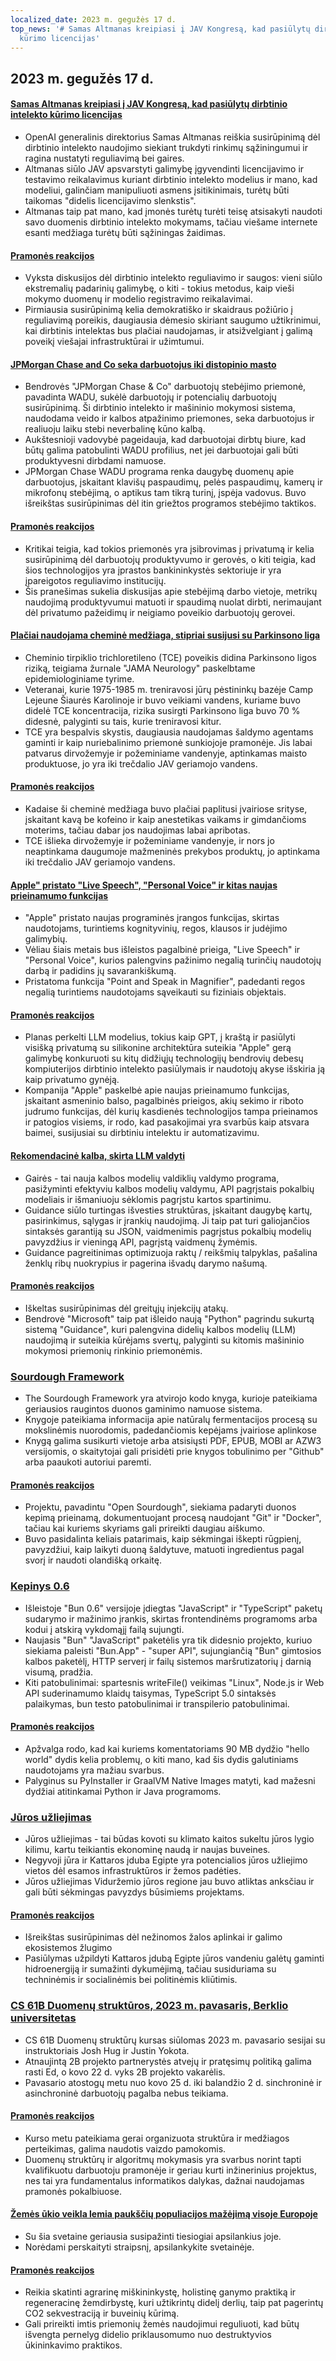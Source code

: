 ```yaml
---
localized_date: 2023 m. gegužės 17 d.
top_news: '# Samas Altmanas kreipiasi į JAV Kongresą, kad pasiūlytų dirbtinio intelekto
  kūrimo licencijas'
---
```


## 2023 m. gegužės 17 d.

#### [Samas Altmanas kreipiasi į JAV Kongresą, kad pasiūlytų dirbtinio intelekto kūrimo licencijas](https://www.reuters.com/technology/openai-chief-goes-before-us-congress-propose-licenses-building-ai-2023-05-16/)

- OpenAI generalinis direktorius Samas Altmanas reiškia susirūpinimą dėl dirbtinio intelekto naudojimo siekiant trukdyti rinkimų sąžiningumui ir ragina nustatyti reguliavimą bei gaires.
- Altmanas siūlo JAV apsvarstyti galimybę įgyvendinti licencijavimo ir testavimo reikalavimus kuriant dirbtinio intelekto modelius ir mano, kad modeliui, galinčiam manipuliuoti asmens įsitikinimais, turėtų būti taikomas "didelis licencijavimo slenkstis".
- Altmanas taip pat mano, kad įmonės turėtų turėti teisę atsisakyti naudoti savo duomenis dirbtinio intelekto mokymams, tačiau viešame internete esanti medžiaga turėtų būti sąžiningas žaidimas.

#### [Pramonės reakcijos](http://news.ycombinator.com/item?id=35960125)

- Vyksta diskusijos dėl dirbtinio intelekto reguliavimo ir saugos: vieni siūlo ekstremalių padarinių galimybę, o kiti - tokius metodus, kaip vieši mokymo duomenų ir modelio registravimo reikalavimai.
- Pirmiausia susirūpinimą kelia demokratiško ir skaidraus požiūrio į reguliavimą poreikis, daugiausia dėmesio skiriant saugumo užtikrinimui, kai dirbtinis intelektas bus plačiai naudojamas, ir atsižvelgiant į galimą poveikį viešajai infrastruktūrai ir užimtumui.

#### [JPMorgan Chase and Co seka darbuotojus iki distopinio masto](https://old.reddit.com/r/antiwork/comments/13ijhae/came_back_to_a_post_here_but_it_was_removed_from/)

- Bendrovės "JPMorgan Chase & Co" darbuotojų stebėjimo priemonė, pavadinta WADU, sukėlė darbuotojų ir potencialių darbuotojų susirūpinimą. Ši dirbtinio intelekto ir mašininio mokymosi sistema, naudodama veido ir kalbos atpažinimo priemones, seka darbuotojus ir realiuoju laiku stebi neverbalinę kūno kalbą.
- Aukštesnioji vadovybė pageidauja, kad darbuotojai dirbtų biure, kad būtų galima patobulinti WADU profilius, net jei darbuotojai gali būti produktyvesni dirbdami namuose.
- JPMorgan Chase WADU programa renka daugybę duomenų apie darbuotojus, įskaitant klavišų paspaudimų, pelės paspaudimų, kamerų ir mikrofonų stebėjimą, o aptikus tam tikrą turinį, įspėja vadovus. Buvo išreikštas susirūpinimas dėl itin griežtos programos stebėjimo taktikos.

#### [Pramonės reakcijos](http://news.ycombinator.com/item?id=35959865)

- Kritikai teigia, kad tokios priemonės yra įsibrovimas į privatumą ir kelia susirūpinimą dėl darbuotojų produktyvumo ir gerovės, o kiti teigia, kad šios technologijos yra įprastos bankininkystės sektoriuje ir yra įpareigotos reguliavimo institucijų.
- Šis pranešimas sukelia diskusijas apie stebėjimą darbo vietoje, metrikų naudojimą produktyvumui matuoti ir spaudimą nuolat dirbti, nerimaujant dėl privatumo pažeidimų ir neigiamo poveikio darbuotojų gerovei.

#### [Plačiai naudojama cheminė medžiaga, stipriai susijusi su Parkinsono liga](https://www.science.org/content/article/widely-used-chemical-strongly-linked-parkinson-s-disease)

- Cheminio tirpiklio trichloretileno (TCE) poveikis didina Parkinsono ligos riziką, teigiama žurnale "JAMA Neurology" paskelbtame epidemiologiniame tyrime.
- Veteranai, kurie 1975-1985 m. treniravosi jūrų pėstininkų bazėje Camp Lejeune Šiaurės Karolinoje ir buvo veikiami vandens, kuriame buvo didelė TCE koncentracija, rizika susirgti Parkinsono liga buvo 70 % didesnė, palyginti su tais, kurie treniravosi kitur.
- TCE yra bespalvis skystis, daugiausia naudojamas šaldymo agentams gaminti ir kaip nuriebalinimo priemonė sunkiojoje pramonėje. Jis labai patvarus dirvožemyje ir požeminiame vandenyje, aptinkamas maisto produktuose, jo yra iki trečdalio JAV geriamojo vandens.

#### [Pramonės reakcijos](http://news.ycombinator.com/item?id=35960018)

- Kadaise ši cheminė medžiaga buvo plačiai paplitusi įvairiose srityse, įskaitant kavą be kofeino ir kaip anestetikas vaikams ir gimdančioms moterims, tačiau dabar jos naudojimas labai apribotas.
- TCE išlieka dirvožemyje ir požeminiame vandenyje, ir nors jo neaptinkama daugumoje mažmeninės prekybos produktų, jo aptinkama iki trečdalio JAV geriamojo vandens.

#### [Apple" pristato "Live Speech", "Personal Voice" ir kitas naujas prieinamumo funkcijas](https://www.apple.com/newsroom/2023/05/apple-previews-live-speech-personal-voice-and-more-new-accessibility-features/)

- "Apple" pristato naujas programinės įrangos funkcijas, skirtas naudotojams, turintiems kognityvinių, regos, klausos ir judėjimo galimybių.
- Vėliau šiais metais bus išleistos pagalbinė prieiga, "Live Speech" ir "Personal Voice", kurios palengvins pažinimo negalią turinčių naudotojų darbą ir padidins jų savarankiškumą.
- Pristatoma funkcija "Point and Speak in Magnifier", padedanti regos negalią turintiems naudotojams sąveikauti su fiziniais objektais.

#### [Pramonės reakcijos](http://news.ycombinator.com/item?id=35960663)

- Planas perkelti LLM modelius, tokius kaip GPT, į kraštą ir pasiūlyti visišką privatumą su silikonine architektūra suteikia "Apple" gerą galimybę konkuruoti su kitų didžiųjų technologijų bendrovių debesų kompiuterijos dirbtinio intelekto pasiūlymais ir naudotojų akyse išskiria ją kaip privatumo gynėją.
- Kompanija "Apple" paskelbė apie naujas prieinamumo funkcijas, įskaitant asmeninio balso, pagalbinės prieigos, akių sekimo ir riboto judrumo funkcijas, dėl kurių kasdienės technologijos tampa prieinamos ir patogios visiems, ir rodo, kad pasakojimai yra svarbūs kaip atsvara baimei, susijusiai su dirbtiniu intelektu ir automatizavimu.

#### [Rekomendacinė kalba, skirta LLM valdyti](https://github.com/microsoft/guidance)

- Gairės - tai nauja kalbos modelių valdiklių valdymo programa, pasižyminti efektyviu kalbos modelių valdymu, API pagrįstais pokalbių modeliais ir išmaniuoju sėklomis pagrįstu kartos spartinimu.
- Guidance siūlo turtingas išvesties struktūras, įskaitant daugybę kartų, pasirinkimus, sąlygas ir įrankių naudojimą. Ji taip pat turi galiojančios sintaksės garantiją su JSON, vaidmenimis pagrįstus pokalbių modelių pavyzdžius ir vieningą API, pagrįstą vaidmenų žymėmis.
- Guidance pagreitinimas optimizuoja raktų / reikšmių talpyklas, pašalina ženklų ribų nuokrypius ir pagerina išvadų darymo našumą.

#### [Pramonės reakcijos](http://news.ycombinator.com/item?id=35963936)

- Iškeltas susirūpinimas dėl greitųjų injekcijų atakų.
- Bendrovė "Microsoft" taip pat išleido naują "Python" pagrindu sukurtą sistemą "Guidance", kuri palengvina didelių kalbos modelių (LLM) naudojimą ir suteikia kūrėjams svertų, palyginti su kitomis mašininio mokymosi priemonių rinkinio priemonėmis.

### [Sourdough Framework](https://github.com/hendricius/the-sourdough-framework)

- The Sourdough Framework yra atvirojo kodo knyga, kurioje pateikiama geriausios raugintos duonos gaminimo namuose sistema.
- Knygoje pateikiama informacija apie natūralų fermentacijos procesą su mokslinėmis nuorodomis, padedančiomis kepėjams įvairiose aplinkose
- Knygą galima susikurti vietoje arba atsisiųsti PDF, EPUB, MOBI ar AZW3 versijomis, o skaitytojai gali prisidėti prie knygos tobulinimo per "Github" arba paaukoti autoriui paremti.

#### [Pramonės reakcijos](http://news.ycombinator.com/item?id=35961590)

- Projektu, pavadintu "Open Sourdough", siekiama padaryti duonos kepimą prieinamą, dokumentuojant procesą naudojant "Git" ir "Docker", tačiau kai kuriems skyriams gali prireikti daugiau aiškumo.
- Buvo pasidalinta keliais patarimais, kaip sėkmingai iškepti rūgpienį, pavyzdžiui, kaip laikyti duoną šaldytuve, matuoti ingredientus pagal svorį ir naudoti olandišką orkaitę.

### [Kepinys 0.6](https://bun.sh/blog/bun-v0.6.0)

- Išleistoje "Bun 0.6" versijoje įdiegtas "JavaScript" ir "TypeScript" paketų sudarymo ir mažinimo įrankis, skirtas frontendinėms programoms arba kodui į atskirą vykdomąjį failą sujungti.
- Naujasis "Bun" "JavaScript" paketėlis yra tik didesnio projekto, kuriuo siekiama paleisti "Bun.App" - "super API", sujungiančią "Bun" gimtosios kalbos paketėlį, HTTP serverį ir failų sistemos maršrutizatorių į darnią visumą, pradžia.
- Kiti patobulinimai: spartesnis writeFile() veikimas "Linux", Node.js ir Web API suderinamumo klaidų taisymas, TypeScript 5.0 sintaksės palaikymas, bun testo patobulinimai ir transpilerio patobulinimai.

#### [Pramonės reakcijos](http://news.ycombinator.com/item?id=35965483)

- Apžvalga rodo, kad kai kuriems komentatoriams 90 MB dydžio "hello world" dydis kelia problemų, o kiti mano, kad šis dydis galutiniams naudotojams yra mažiau svarbus.
- Palyginus su PyInstaller ir GraalVM Native Images matyti, kad mažesni dydžiai atitinkamai Python ir Java programoms.

### [Jūros užliejimas](https://unchartedterritories.tomaspueyo.com/p/seaflooding)

- Jūros užliejimas - tai būdas kovoti su klimato kaitos sukeltu jūros lygio kilimu, kartu teikiantis ekonominę naudą ir naujas buveines.
- Negyvoji jūra ir Kattaros įduba Egipte yra potencialios jūros užliejimo vietos dėl esamos infrastruktūros ir žemos padėties.
- Jūros užliejimas Viduržemio jūros regione jau buvo atliktas anksčiau ir gali būti sėkmingas pavyzdys būsimiems projektams.

#### [Pramonės reakcijos](http://news.ycombinator.com/item?id=35957814)

- Išreikštas susirūpinimas dėl nežinomos žalos aplinkai ir galimo ekosistemos žlugimo
- Pasiūlymas užpildyti Kattaros įdubą Egipte jūros vandeniu galėtų gaminti hidroenergiją ir sumažinti dykumėjimą, tačiau susiduriama su techninėmis ir socialinėmis bei politinėmis kliūtimis.

### [CS 61B Duomenų struktūros, 2023 m. pavasaris, Berklio universitetas](https://sp23.datastructur.es/)

- CS 61B Duomenų struktūrų kursas siūlomas 2023 m. pavasario sesijai su instruktoriais Josh Hug ir Justin Yokota.
- Atnaujintą 2B projekto partnerystės atvejų ir pratęsimų politiką galima rasti Ed, o kovo 22 d. vyks 2B projekto vakarėlis.
- Pavasario atostogų metu nuo kovo 25 d. iki balandžio 2 d. sinchroninė ir asinchroninė darbuotojų pagalba nebus teikiama.

#### [Pramonės reakcijos](http://news.ycombinator.com/item?id=35957811)

- Kurso metu pateikiama gerai organizuota struktūra ir medžiagos perteikimas, galima naudotis vaizdo pamokomis.
- Duomenų struktūrų ir algoritmų mokymasis yra svarbus norint tapti kvalifikuotu darbuotoju pramonėje ir geriau kurti inžinerinius projektus, nes tai yra fundamentalus informatikos dalykas, dažnai naudojamas pramonės pokalbiuose.

#### [Žemės ūkio veikla lemia paukščių populiacijos mažėjimą visoje Europoje](https://www.pnas.org/doi/full/10.1073/pnas.2216573120)

- Su šia svetaine geriausia susipažinti tiesiogiai apsilankius joje.
- Norėdami perskaityti straipsnį, apsilankykite svetainėje.

#### [Pramonės reakcijos](http://news.ycombinator.com/item?id=35958876)

- Reikia skatinti agrarinę miškininkystę, holistinę ganymo praktiką ir regeneracinę žemdirbystę, kuri užtikrintų didelį derlių, taip pat pagerintų CO2 sekvestraciją ir buveinių kūrimą.
- Gali prireikti imtis priemonių žemės naudojimui reguliuoti, kad būtų išvengta pernelyg didelio priklausomumo nuo destruktyvios ūkininkavimo praktikos.

</Steps>
